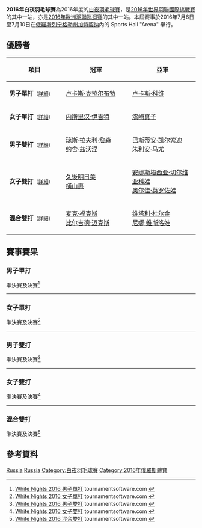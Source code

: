 {{noteTA|G1=Badminton}}
{{infobox badminton event
|name           = 2016年白夜羽毛球賽
|image          = 
|size           = 
|caption        =
|dates          = 2016年7月6日－7月10日
|number_edition = 
|level          = 4A
|prize_money    = 
|location       = {{RUS}}[[加特契纳|加特契纳]]
|venue          = Sports Hall "Arena"
|previous       = 2015年白夜羽毛球賽 
|next           = 2017年白夜羽毛球賽
}}
'''2016年白夜羽毛球賽'''為2016年度的[[白夜羽毛球賽|白夜羽毛球賽]]，是[[2016年世界羽聯國際挑戰賽|2016年世界羽聯國際挑戰賽]]的其中一站，亦是[[2016年歐洲羽聯巡迴賽|2016年歐洲羽聯巡迴賽]]的其中一站。本屆賽事於2016年7月6日至7月10日在[[俄羅斯|俄羅斯]][[列宁格勒州|列宁格勒州]][[加特契纳|加特契纳]]內的 Sports Hall "Arena" 舉行。

== 優勝者 ==
{| class=wikitable style="font-size:small"
!width="200"|項目
!width="250"|冠軍
!width="250"|亞軍
|-
|'''男子單打'''<small>（[[#男子單打|詳細]]）</small>
|{{flagicon|FRA}} [[卢卡斯·克拉尔布特|卢卡斯·克拉尔布特]]
|{{flagicon|FRA}} [[卢卡斯·科维|卢卡斯·科维]]
|-
|'''女子單打'''<small>（[[#女子單打|詳細]]）</small>
|{{flagicon|TUR}} [[内斯里汉·伊吉特|内斯里汉·伊吉特]]
|{{flagicon|JPN}} [[漆崎真子|漆崎真子]]
|-
|'''男子雙打'''<small>（[[#男子雙打|詳細]]）</small>
|{{flagicon|GER}} [[琼斯·拉夫利·詹森|琼斯·拉夫利·詹森]]<br/>{{flagicon|GER}} [[约舍·兹沃涅|约舍·兹沃涅]]
|{{flagicon|FRA}} [[巴斯蒂安·凯尔索迪|巴斯蒂安·凯尔索迪]]<br/>{{flagicon|FRA}} [[朱利安·马尤|朱利安·马尤]]
|-
|'''女子雙打'''<small>（[[#女子雙打|詳細]]）</small>
|{{flagicon|JPN}} [[久後明日美|久後明日美]]<br/>{{flagicon|JPN}} [[橫山惠_(羽毛球運動員)|橫山惠]]
|{{flagicon|RUS}} [[安娜斯塔西亚·切尔维亚科娃|安娜斯塔西亚·切尔维亚科娃]]<br/>{{flagicon|RUS}} [[奥尔佳·莫罗佐娃|奥尔佳·莫罗佐娃]]
|-
|'''混合雙打'''<small>（[[#混合雙打|詳細]]）</small>
|{{flagicon|GER}} [[麦克·福克斯|麦克·福克斯]]<br/>{{flagicon|GER}} [[比尔吉德·迈克斯|比尔吉德·迈克斯]]
|{{flagicon|RUS}} [[维塔利·杜尔金|维塔利·杜尔金]]<br/>{{flagicon|RUS}} [[尼娜·维斯洛娃|尼娜·维斯洛娃]]
|}

== 賽事賽果 ==
=== 男子單打 ===
;準決賽及決賽<ref name="MS">[http://www.tournamentsoftware.com/sport/draw.aspx?id=E7C31779-F77A-458C-AA88-77AB7C823E94&draw=1 White Nights 2016 男子單打] {{Wayback|url=http://www.tournamentsoftware.com/sport/draw.aspx?id=E7C31779-F77A-458C-AA88-77AB7C823E94&draw=1 |date=20170726142555 }} tournamentsoftware.com {{en}}</ref>
{{4TeamBracket-Tennis3-v2
| team-width=200
| RD1-seed1=
| RD1-team1={{flagicon|IND}} [[沙鲁巴·维尔马|沙鲁巴·维尔马]]
| RD1-score1-1=15
| RD1-score1-2='''21
| RD1-score1-3=15
| RD1-seed2=3
| RD1-team2='''{{flagicon|FRA}} [[卢卡斯·科维|卢卡斯·科维]]
| RD1-score2-1='''21
| RD1-score2-2=14
| RD1-score2-3='''21

| RD1-seed3=7
| RD1-team3={{flagicon|DEN}} [[金·布鲁恩|金·布鲁恩]]
| RD1-score3-1=17
| RD1-score3-2=23
| RD1-score3-3=
| RD1-seed4=5
| RD1-team4='''{{flagicon|FRA}} [[卢卡斯·克拉尔布特|卢卡斯·克拉尔布特]]
| RD1-score4-1='''21
| RD1-score4-2='''25
| RD1-score4-3=

| RD2-seed1=3
| RD2-team1={{flagicon|FRA}} [[卢卡斯·科维|卢卡斯·科维]]
| RD2-score1-1=15
| RD2-score1-2=11
| RD2-score1-3=
| RD2-seed2=5
| RD2-team2='''{{flagicon|FRA}} [[卢卡斯·克拉尔布特|卢卡斯·克拉尔布特]]
| RD2-score2-1='''21
| RD2-score2-2='''21
| RD2-score2-3=
}}
----

=== 女子單打 ===
;準決賽及決賽<ref name="WS">[http://www.tournamentsoftware.com/sport/draw.aspx?id=E7C31779-F77A-458C-AA88-77AB7C823E94&draw=3 White Nights 2016 女子單打] {{Wayback|url=http://www.tournamentsoftware.com/sport/draw.aspx?id=E7C31779-F77A-458C-AA88-77AB7C823E94&draw=3 |date=20170726132101 }} tournamentsoftware.com {{en}}</ref>
{{4TeamBracket-Tennis3-v2
| team-width=200
| RD1-seed1=
| RD1-team1={{flagicon|JPN}} [[仲井由希乃|仲井由希乃]]
| RD1-score1-1=12
| RD1-score1-2='''21
| RD1-score1-3=16
| RD1-seed2=4
| RD1-team2='''{{flagicon|TUR}} [[内斯里汉·伊吉特|内斯里汉·伊吉特]]
| RD1-score2-1='''21
| RD1-score2-2=12
| RD1-score2-3='''21

| RD1-seed3=
| RD1-team3={{flagicon|VIE}} [[阮翠玲|阮翠玲]]
| RD1-score3-1=13
| RD1-score3-2=17
| RD1-score3-3=
| RD1-seed4=PFQ
| RD1-team4='''{{flagicon|JPN}} [[漆崎真子|漆崎真子]]
| RD1-score4-1='''21
| RD1-score4-2='''21
| RD1-score4-3=

| RD2-seed1=4
| RD2-team1='''{{flagicon|TUR}} [[内斯里汉·伊吉特|内斯里汉·伊吉特]]
| RD2-score1-1='''21
| RD2-score1-2='''21
| RD2-score1-3=
| RD2-seed2=PFQ
| RD2-team2={{flagicon|JPN}} [[漆崎真子|漆崎真子]]
| RD2-score2-1=16
| RD2-score2-2=15
| RD2-score2-3=
}}
----

=== 男子雙打 ===
;準決賽及決賽<ref name="MD">[http://www.tournamentsoftware.com/sport/draw.aspx?id=E7C31779-F77A-458C-AA88-77AB7C823E94&draw=4 White Nights 2016 男子雙打] {{Wayback|url=http://www.tournamentsoftware.com/sport/draw.aspx?id=E7C31779-F77A-458C-AA88-77AB7C823E94&draw=4 |date=20170726133107 }} tournamentsoftware.com {{en}}</ref>
{{4TeamBracket-Tennis3-v2
| team-width=200
| RD1-seed1=1
| RD1-team1={{flagicon|RUS}} [[康斯坦丁·阿布拉莫夫|康斯坦丁·阿布拉莫夫]]<br/> {{flagicon|RUS}} [[亚历山大·津琴科|亚历山大·津琴科]]
| RD1-score1-1=16
| RD1-score1-2=9
| RD1-score1-3=
| RD1-seed2=3
| RD1-team2='''{{flagicon|GER}} [[琼斯·拉夫利·詹森|琼斯·拉夫利·詹森]]<br/> {{flagicon|GER}} [[约舍·兹沃涅|约舍·兹沃涅]]
| RD1-score2-1='''21
| RD1-score2-2='''21
| RD1-score2-3=

| RD1-seed3=
| RD1-team3='''{{flagicon|FRA}} [[巴斯蒂安·凯尔索迪|巴斯蒂安·凯尔索迪]]<br/> {{flagicon|FRA}} [[朱利安·马尤|朱利安·马尤]]
| RD1-score3-1='''21
| RD1-score3-2='''23
| RD1-score3-3=
| RD1-seed4=
| RD1-team4={{flagicon|RUS}} [[安德烈·阿什马林|安德烈·阿什马林]]<br/> {{flagicon|RUS}} [[维塔利·杜尔金|维塔利·杜尔金]]
| RD1-score4-1=18
| RD1-score4-2=21
| RD1-score4-3=

| RD2-seed1=3
| RD2-team1='''{{flagicon|GER}} [[琼斯·拉夫利·詹森|琼斯·拉夫利·詹森]]<br/> {{flagicon|GER}} [[约舍·兹沃涅|约舍·兹沃涅]]
| RD2-score1-1='''21
| RD2-score1-2='''21
| RD2-score1-3=
| RD2-seed2=
| RD2-team2={{flagicon|FRA}} [[巴斯蒂安·凯尔索迪|巴斯蒂安·凯尔索迪]]<br/> {{flagicon|FRA}} [[朱利安·马尤|朱利安·马尤]]
| RD2-score2-1=15
| RD2-score2-2=14
| RD2-score2-3=
}}
----

=== 女子雙打 ===
;準決賽及決賽<ref name="WD">[http://www.tournamentsoftware.com/sport/draw.aspx?id=E7C31779-F77A-458C-AA88-77AB7C823E94&draw=5 White Nights 2016 女子雙打] {{Wayback|url=http://www.tournamentsoftware.com/sport/draw.aspx?id=E7C31779-F77A-458C-AA88-77AB7C823E94&draw=5 |date=20170726105839 }} tournamentsoftware.com {{en}}</ref>
{{4TeamBracket-Tennis3-v2
| team-width=200
| RD1-seed1=
| RD1-team1='''{{flagicon|JPN}} [[久後明日美|久後明日美]]<br/> {{flagicon|JPN}} [[橫山惠_(羽毛球運動員)|橫山惠]]
| RD1-score1-1='''21
| RD1-score1-2='''21
| RD1-score1-3=
| RD1-seed2=
| RD1-team2={{flagicon|FRA}} [[埃米莉·拉菲尔|埃米莉·拉菲尔]]<br/> {{flagicon|FRA}} [[安妮·特兰|安妮·特兰]]
| RD1-score2-1=6
| RD1-score2-2=13
| RD1-score2-3=

| RD1-seed3=
| RD1-team3={{flagicon|RUS}} [[塔吉娜·比比克|塔吉娜·比比克]]<br/> {{flagicon|RUS}} [[叶夫根尼亚·迪莫娃|叶夫根尼亚·迪莫娃]]
| RD1-score3-1=14
| RD1-score3-2=13
| RD1-score3-3=
| RD1-seed4=2
| RD1-team4='''{{nowrap|{{flagicon|RUS}} [[安娜斯塔西亚·切尔维亚科娃|安娜斯塔西亚·切尔维亚科娃]]<br/> {{flagicon|RUS}} [[奥尔佳·莫罗佐娃|奥尔佳·莫罗佐娃]]}}
| RD1-score4-1='''21
| RD1-score4-2='''21
| RD1-score4-3=

| RD2-seed1=
| RD2-team1='''{{flagicon|JPN}} [[久後明日美|久後明日美]]<br/> {{flagicon|JPN}} [[橫山惠_(羽毛球運動員)|橫山惠]]
| RD2-score1-1='''21
| RD2-score1-2='''21
| RD2-score1-3=
| RD2-seed2=2
| RD2-team2={{nowrap|{{flagicon|RUS}} [[安娜斯塔西亚·切尔维亚科娃|安娜斯塔西亚·切尔维亚科娃]]<br/> {{flagicon|RUS}} [[奥尔佳·莫罗佐娃|奥尔佳·莫罗佐娃]]}}
| RD2-score2-1=17
| RD2-score2-2=7
| RD2-score2-3=
}}
----

=== 混合雙打 ===
;準決賽及決賽<ref name="XD">[http://www.tournamentsoftware.com/sport/draw.aspx?id=E7C31779-F77A-458C-AA88-77AB7C823E94&draw=6 White Nights 2016 混合雙打] {{Wayback|url=http://www.tournamentsoftware.com/sport/draw.aspx?id=E7C31779-F77A-458C-AA88-77AB7C823E94&draw=6 |date=20170726124042 }} tournamentsoftware.com {{en}}</ref>
{{4TeamBracket-Tennis3-v2
| team-width=200
| RD1-seed1=1
| RD1-team1='''{{flagicon|GER}} [[麦克·福克斯|麦克·福克斯]]<br/> {{flagicon|GER}} [[比尔吉德·迈克斯|比尔吉德·迈克斯]]
| RD1-score1-1='''21
| RD1-score1-2=10
| RD1-score1-3='''21
| RD1-seed2=3
| RD1-team2={{flagicon|RUS}} [[叶夫根尼·德雷明|叶夫根尼·德雷明]]<br/> {{flagicon|RUS}} [[叶夫根尼亚·迪莫娃|叶夫根尼亚·迪莫娃]]
| RD1-score2-1=15
| RD1-score2-2='''21
| RD1-score2-3=13

| RD1-seed3=4
| RD1-team3={{flagicon|FRA}} [[巴斯蒂安·凯尔索迪|巴斯蒂安·凯尔索迪]]<br/> {{flagicon|FRA}} [[莉亚·巴莱尔莫|莉亚·巴莱尔莫]]
| RD1-score3-1='''21
| RD1-score3-2=17
| RD1-score3-3=17
| RD1-seed4=2
| RD1-team4='''{{flagicon|RUS}} [[维塔利·杜尔金|维塔利·杜尔金]]<br/> {{flagicon|RUS}} [[尼娜·维斯洛娃|尼娜·维斯洛娃]]
| RD1-score4-1=15
| RD1-score4-2='''21
| RD1-score4-3='''21

| RD2-seed1=1
| RD2-team1='''{{flagicon|GER}} [[麦克·福克斯|麦克·福克斯]]<br/> {{flagicon|GER}} [[比尔吉德·迈克斯|比尔吉德·迈克斯]]
| RD2-score1-1='''21
| RD2-score1-2='''21
| RD2-score1-3=
| RD2-seed2=2
| RD2-team2={{flagicon|RUS}} [[维塔利·杜尔金|维塔利·杜尔金]]<br/> {{flagicon|RUS}} [[尼娜·维斯洛娃|尼娜·维斯洛娃]]
| RD2-score2-1=9
| RD2-score2-2=12
| RD2-score2-3=
}}

== 參考資料 ==
{{Reflist}}

[[Category:2016年世界羽聯國際挑戰賽|Russia]]
[[Category:2016年歐洲羽聯巡迴賽|Russia]]
[[Category:白夜羽毛球賽|Category:白夜羽毛球賽]]
[[Category:2016年俄羅斯體育|Category:2016年俄羅斯體育]]